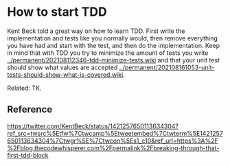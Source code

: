 = How to start TDD =

Kent Beck told a great way on how to learn TDD. First write the implementation and tests like you normally would, then remove everything you have had and start with the test, and then do the implementation.
Keep in mind that with TDD you try to minimize the amount of tests you write [[../permanent/202108112346-tdd-minimize-tests.wiki]] and that your unit test should show what values are accepted [[../permanent/202108161053-unit-tests-should-show-what-is-covered.wiki]].

Related: TK.

== Reference ==
[[https://twitter.com/KentBeck/status/1421257650113634304?ref_src=twsrc%5Etfw%7Ctwcamp%5Etweetembed%7Ctwterm%5E1421257650113634304%7Ctwgr%5E%7Ctwcon%5Es1_c10&ref_url=https%3A%2F%2Fblog.thecodewhisperer.com%2Fpermalink%2Fbreaking-through-that-first-tdd-block]]
